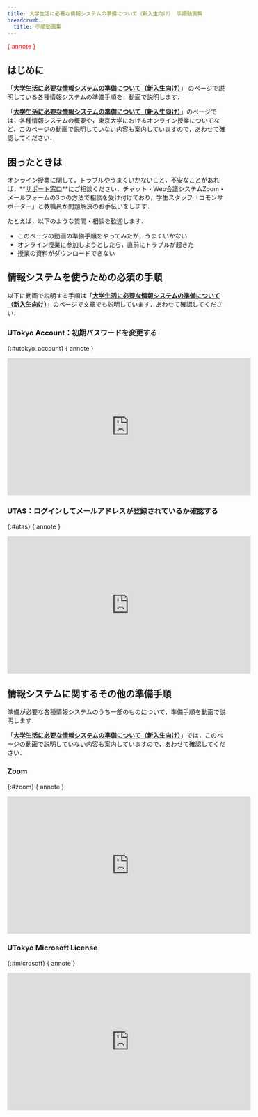 ```yaml
---
title: 大学生活に必要な情報システムの準備について（新入生向け） 手順動画集
breadcrumb:
  title: 手順動画集
---
```



<span style="color: red;">{ annote }</span>

## はじめに

「**[大学生活に必要な情報システムの準備について（新入生向け）](/oc/)**」 のページで説明している各種情報システムの準備手順を，動画で説明します．

「**[大学生活に必要な情報システムの準備について（新入生向け）](/oc/)**」のページでは，各種情報システムの概要や，東京大学におけるオンライン授業についてなど，このページの動画で説明していない内容も案内していますので，あわせて確認してください．

## 困ったときは

オンライン授業に関して，トラブルやうまくいかないこと，不安なことがあれば，**[サポート窓口](/support/)**にご相談ください．チャット・Web会議システムZoom・メールフォームの3つの方法で相談を受け付けており，学生スタッフ「コモンサポーター」と教職員が問題解決のお手伝いをします．

たとえば，以下のような質問・相談を歓迎します．

- このページの動画の準備手順をやってみたが，うまくいかない
- オンライン授業に参加しようとしたら，直前にトラブルが起きた
- 授業の資料がダウンロードできない

## 情報システムを使うための必須の手順
以下に動画で説明する手順は「**[大学生活に必要な情報システムの準備について（新入生向け）](/oc/#important)**」のページで文章でも説明しています．あわせて確認してください．

### UTokyo Account：初期パスワードを変更する
{:#utokyo_account}
{ annote }
<iframe width="560" height="315" src="https://www.youtube.com/embed/lHetGzjAqno" title="YouTube video player" frameborder="0" allow="accelerometer; autoplay; clipboard-write; encrypted-media; gyroscope; picture-in-picture" allowfullscreen></iframe>

### UTAS：ログインしてメールアドレスが登録されているか確認する
{:#utas}
{ annote }
<iframe width="560" height="315" src="https://www.youtube.com/embed/OLkhBj48ExE" title="YouTube video player" frameborder="0" allow="accelerometer; autoplay; clipboard-write; encrypted-media; gyroscope; picture-in-picture" allowfullscreen></iframe>

## 情報システムに関するその他の準備手順
準備が必要な各種情報システムのうち一部のものについて，準備手順を動画で説明します．

「**[大学生活に必要な情報システムの準備について（新入生向け）](/oc/)**」では，このページの動画で説明していない内容も案内していますので，あわせて確認してください．
### Zoom
{:#zoom}
{ annote }
<iframe width="560" height="315" src="https://www.youtube.com/embed/f-o-fRJQRag" title="YouTube video player" frameborder="0" allow="accelerometer; autoplay; clipboard-write; encrypted-media; gyroscope; picture-in-picture" allowfullscreen></iframe>

### UTokyo Microsoft License
{:#microsoft}
{ annote }
<iframe width="560" height="315" src="https://www.youtube.com/embed/IVpyO-CjCWg" title="YouTube video player" frameborder="0" allow="accelerometer; autoplay; clipboard-write; encrypted-media; gyroscope; picture-in-picture" allowfullscreen></iframe>
